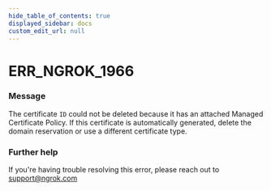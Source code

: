 ```yaml
---
hide_table_of_contents: true
displayed_sidebar: docs
custom_edit_url: null
---
```



# ERR_NGROK_1966

### Message
The certificate `ID` could not be deleted because it has an attached Managed Certificate Policy. If this certificate is automatically generated, delete the domain reservation or use a different certificate type.

### Further help
If you're having trouble resolving this error, please reach out to [support@ngrok.com](mailto:support@ngrok.com?subject=Help%20with%20ERR_NGROK_1966)


<ErrorDetails error='err_ngrok_1966' />
